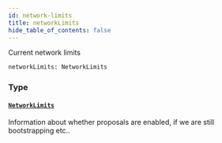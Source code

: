 ```yaml
---
id: network-limits
title: networkLimits
hide_table_of_contents: false
---
```



Current network limits

```graphql
networkLimits: NetworkLimits
```


### Type

#### [`NetworkLimits`](/docs/mainnet/graphql/objects/network-limits)

Information about whether proposals are enabled, if we are still bootstrapping etc..





